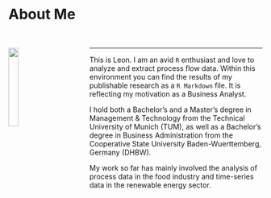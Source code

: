
\

# About Me

\

<img src="files/Foto4.png" style="width:20%; float:left; margin:0 60px 60px 0"> 

__________________________

This is Leon. I am an avid ```R``` enthusiast and love to analyze and extract process flow data. Within this environment you can find the results of my publishable research as a ``` R Markdown ``` file. It is reflecting my motivation as a Business Analyst.

I hold both a Bachelor's and a Master's degree in Management & Technology from the Technical University of Munich (TUM), as well as a Bachelor's degree in Business Administration from the Cooperative State University Baden-Wuerttemberg, Germany (DHBW).

My work so far has mainly involved the analysis of process data in the food industry and time-series data in the renewable energy sector. 




